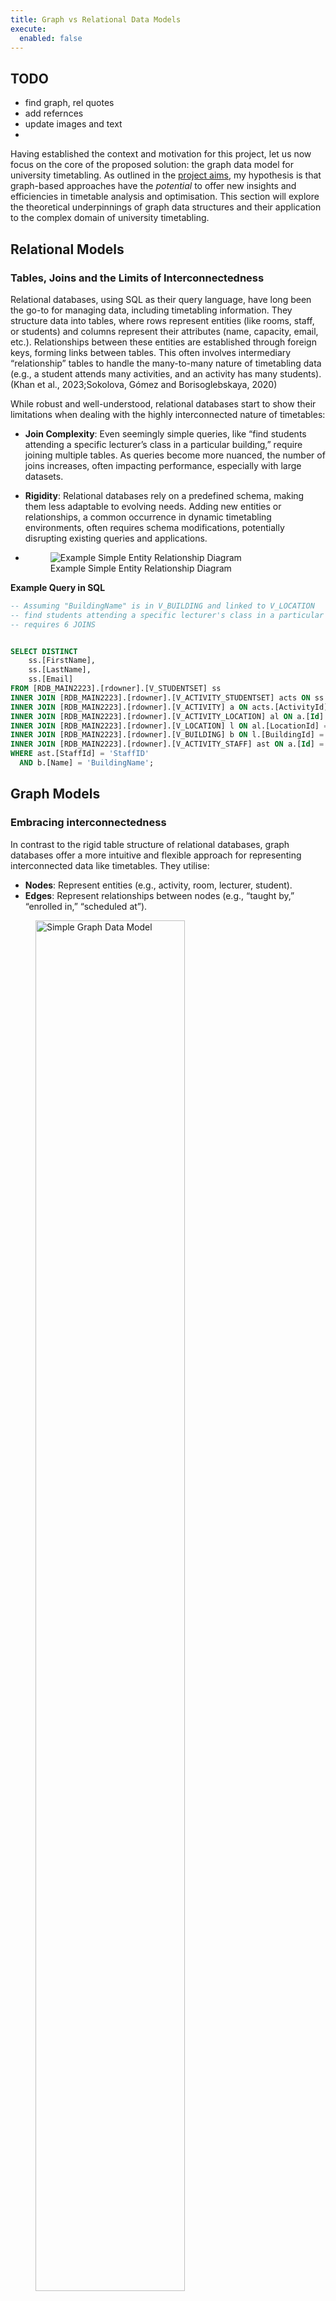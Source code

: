 ```yaml
---
title: Graph vs Relational Data Models
execute:
  enabled: false
---
```


::: callout-warning
## TODO

-   find graph, rel quotes
-   add refernces
-   update images and text
-   
:::

Having established the context and motivation for this project, let us now focus on the core of the proposed solution: the graph data model for university timetabling. As outlined in the [project aims](01-04-project.qmd), my hypothesis is that graph-based approaches have the *potential* to offer new insights and efficiencies in timetable analysis and optimisation. This section will explore the theoretical underpinnings of graph data structures and their application to the complex domain of university timetabling.



## Relational Models
### Tables, Joins and the Limits of Interconnectedness

Relational databases, using SQL as their query language, have long been the go-to for managing data, including timetabling information. They structure data into tables, where rows represent entities (like rooms, staff, or students) and columns represent their attributes (name, capacity, email, etc.). Relationships between these entities are established through foreign keys, forming links between tables. This often involves intermediary "relationship" tables to handle the many-to-many nature of timetabling data (e.g., a student attends many activities, and an activity has many students). (Khan et al., 2023;Sokolova, Gómez and Borisoglebskaya, 2020)

While robust and well-understood, relational databases start to show their limitations when dealing with the highly interconnected nature of timetables:

-   **Join Complexity**: Even seemingly simple queries, like "find students attending a specific lecturer's class in a particular building," require joining multiple tables. As queries become more nuanced, the number of joins increases, often impacting performance, especially with large datasets.

-   **Rigidity**: Relational databases rely on a predefined schema, making them less adaptable to evolving needs. Adding new entities or relationships, a common occurrence in dynamic timetabling environments, often requires schema modifications, potentially disrupting existing queries and applications.
-   
![Example Simple Entity Relationship Diagram](./images/RDB-small-light.png)

**Example Query in SQL**
```sql
-- Assuming "BuildingName" is in V_BUILDING and linked to V_LOCATION
-- find students attending a specific lecturer's class in a particular building
-- requires 6 JOINS


SELECT DISTINCT 
    ss.[FirstName], 
    ss.[LastName],
    ss.[Email]
FROM [RDB_MAIN2223].[rdowner].[V_STUDENTSET] ss
INNER JOIN [RDB_MAIN2223].[rdowner].[V_ACTIVITY_STUDENTSET] acts ON ss.[Id] = acts.[StudentSetId]
INNER JOIN [RDB_MAIN2223].[rdowner].[V_ACTIVITY] a ON acts.[ActivityId] = a.[Id]
INNER JOIN [RDB_MAIN2223].[rdowner].[V_ACTIVITY_LOCATION] al ON a.[Id] = al.[ActivityId]
INNER JOIN [RDB_MAIN2223].[rdowner].[V_LOCATION] l ON al.[LocationId] = l.[Id]
INNER JOIN [RDB_MAIN2223].[rdowner].[V_BUILDING] b ON l.[BuildingId] = b.[Id] # Assuming a BuildingId column in V_LOCATION
INNER JOIN [RDB_MAIN2223].[rdowner].[V_ACTIVITY_STAFF] ast ON a.[Id] = ast.[ActivityId]
WHERE ast.[StaffId] = 'StaffID'  
  AND b.[Name] = 'BuildingName'; 
```

## Graph Models
### Embracing interconnectedness

In contrast to the rigid table structure of relational databases, graph databases offer a more intuitive and flexible approach for representing interconnected data like timetables. They utilise:

-   **Nodes**: Represent entities (e.g., activity, room, lecturer, student).
-   **Edges**: Represent relationships between nodes (e.g., "taught by," "enrolled in," "scheduled at").

![Simple Graph Data Model](./images/v1-core-nodes-rels.png){width=75%}

This node-and-edge structure inherently reflects how timetabling elements connect. Instead of relying on cumbersome joins, relationships are directly encoded in the data model itself. This results in several advantages:

-   **Natural Representation**: Graph databases visually and conceptually mirror the relationships inherent in timetables, making them easier to understand and query.
-   **Relationship-Centric Queries**: Graph databases are optimised for traversing and analysing relationships. Queries that would require multiple joins in a relational database often become significantly simpler and faster in a graph database.
-   **Flexibility**: The schema-less or schema-optional nature of most graph databases allows for greater flexibility in data modeling. New entities or relationships can be added effortlessly without impacting existing structures or queries (Nan and Bai, 2019;Webber, Eifrem and Robinson, 2013).

**Example Query in Cypher**
```cypher
// Assuming properties on nodes
// Much simpler query pattern

MATCH (s:Student)-[:ATTENDS]->(a:Activity)<-[:TEACHES]-(st:Staff), 
      (a:Activity)-[:TAKES_PLACE_IN]->(r:Room)
WHERE st.last_name = "LecturerLastName" AND r.building = "BuildingName"
RETURN s.first_name, s.last_name, s.email 
```

## Key Differences and Implications

:::{.table}

| Feature               | Relational Model                           | Graph Model                                                |
|------------------|------------------------|------------------------------|
| Data Structure        | Tables with rows and columns               | Nodes and edges                                            |
| Schema                | Rigid, predefined                          | Flexible, schema-less or schema-optional                   |
| Relationship Handling | Foreign keys, joins                        | Direct connections (edges)                                 |
| Query Performance     | Can be slow for relationship-heavy queries | Optimised for traversing relationships, potentially faster |
| Data Modeling         | Less intuitive for interconnected data     | Naturally represents complex relationships                 |
| Adaptability          | Less adaptable to schema changes           | More flexible, accommodates evolving data needs            |

:::

These advantages position graph databases as a powerful tool for uncovering insights hidden within complex, interconnected datasets like university timetables. The following section will detail a graph data model specifically designed to leverage these strengths for enhanced timetable analysis.